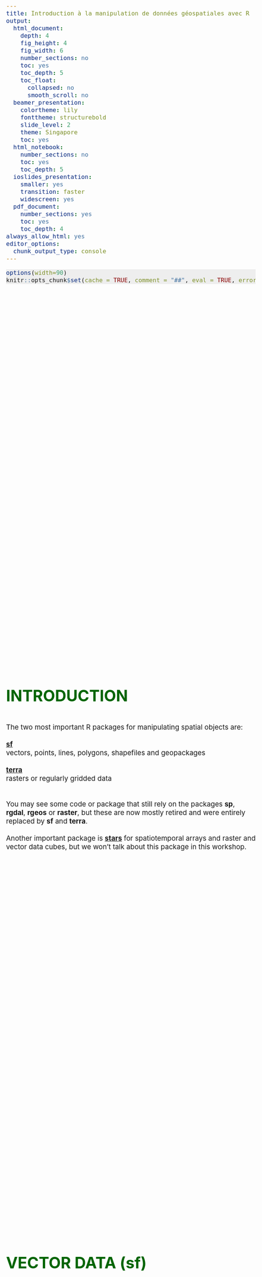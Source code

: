 ```yaml
---
title: Introduction à la manipulation de données géospatiales avec R
output:
  html_document:
    depth: 4
    fig_height: 4
    fig_width: 6
    number_sections: no
    toc: yes
    toc_depth: 5
    toc_float:
      collapsed: no
      smooth_scroll: no
  beamer_presentation:
    colortheme: lily
    fonttheme: structurebold
    slide_level: 2
    theme: Singapore
    toc: yes
  html_notebook:
    number_sections: no
    toc: yes
    toc_depth: 5
  ioslides_presentation:
    smaller: yes
    transition: faster
    widescreen: yes
  pdf_document:
    number_sections: yes
    toc: yes
    toc_depth: 4
always_allow_html: yes
editor_options: 
  chunk_output_type: console
---
```


```{=html}
<script>
    $(document).ready(function() {
      $items = $('div#TOC li');
      $items.each(function(idx) {
        num_ul = $(this).parentsUntil('#TOC').length;
        $(this).css({'text-indent': num_ul * 20, 'padding-left': 0});
      });

    });
</script>
```


```{=html}
<style>

pre.r {
    background-color: #EEEEEE;
    border-color: #EEEEEE;
    font-size: 12pt;
}

pre code {
  font-size: 12pt;
}

body {
  font-size: 14pt;
  margin-right: 5vw;
  margin-left: 0vw;
  /* max-width: 80vw; */
}

.main-container {
    max-width: 100vw !important;
} 

#TOC {
  font-size: 0.75vw;
  border-color: white;
  max-width: 12vw;
  margin-top: 5vh;
}

.list-group-item.active:focus{
    z-index: 2;
    color: darkgreen;
    background-color: #EEEEEE;
    /* font-weight: bolder; */
    text-decoration: underline;
}

.list-group-item.active:hover {
    z-index: 2;
    color: darkgreen;
    background-color: #FFFFFF;
    /* font-weight: bolder; */
    text-decoration: underline;
}

.list-group-item.active{
    z-index: 2;
    color: darkgreen;
    background-color: #FFFFFF;
    /* font-weight: bolder; */
    text-decoration: underline;
}

h1.title {
  margin-top: 50px;
  font-size: 42px;
  color: DarkGreen;
  font-weight: bold;
}

h1, h2, h3, h4, h5, h6 {
  margin-top: 25vh;
  padding-top: 40px;
  padding-bottom: 20px;
  color: DarkGreen;
  font-weight: bold;
}

h1, h2, h3, h4, h5 {
  font-size: 42px;
}

a {
  font-weight: bold;
}

.pres { /* write {.pres} next to each section to apply css  */
   padding-top: 100px;
   margin-bottom: 700px;
}

/* html{
  scroll-behavior: smooth;
} */


</style>
```

 
```r
options(width=90)
knitr::opts_chunk$set(cache = TRUE, comment = "##", eval = TRUE, error = TRUE, echo = TRUE, message =FALSE, warning = FALSE, tidy = TRUE, size = "LARGE", fig.align = "center", out.width = "100%")

```

<br>

# INTRODUCTION

The two most important R packages for manipulating spatial objects are:
<br><br>
[sf](https://r-spatial.github.io/sf) <br> 
vectors, points, lines, polygons, shapefiles and geopackages
<br><br>
[terra](https://rspatial.github.io/terra/reference/terra-package.html)<br>
rasters or regularly gridded data
<br><br><br>
You may see some code or package that still rely on the packages **sp**, **rgdal**, **rgeos** or **raster**, but these are now mostly retired and were entirely replaced by **sf** and **terra**.
<br><br>
Another important package is [stars](https://r-spatial.github.io/stars/) for spatiotemporal arrays and  raster and vector data cubes, but we won't talk about this package in this workshop.

<br>

<!--

# TODO

- explain st_union
- explain sf, sfc, sgpd st_as_sf, as_sfc
- vect terra and sf
- avoid reprojecting rasters (2 reasons)
- base R pipe |>
- explain st_intersects

-->

# VECTOR DATA (sf)

## Reading

First, let's look in the folder where the shapefile is located.

```r

list.files("/home/frousseu/Documents/github/spatialR/data")

```

<br>

Reading shapefiles is done with the function `st_read`. 

```r

library(sf)

roads <- st_read("/home/frousseu/Documents/github/spatialR/data/carreteras.shp")

```

## Plot it

This object can be plotted simply with the function `plot` which has a method for sf objects. The `st_geometry` is used to only plot the geometry of the object, but not the attributes.
```r
plot(st_geometry(roads), axes = TRUE)
```


## What exactly is the object `roads`?

```r
class(roads)
head(roads)
```
<br>
It is mostly a data.frame to which we add a **geometry column**. 

## Almost just a `data.frame`
```r
head(as.data.frame(roads))
```

## Plot a single attribute
```r
plot(roads["CLASIF"], lwd = 4, axes = TRUE)
```

## Plot (all) attributes
```r
plot(roads, lwd = 4, axes = TRUE)
```

## Plotting only the geometry

Often, we only want to plot the geometry to see if everything looks OK. This is done with the `st_geometry` function.
```r
plot(st_geometry(roads), lwd = 4, axes = TRUE)
```


## Interactive map
Alternatively, you can use the [mapview](https://r-spatial.github.io/mapview/index.html) package for a more interactive plot.
```r

library(mapview)
mapview(roads)

```


## Writing

We can write in different formats. The geopackage format (.gpkg) is used more and more compared to the .shp format. 
```r
# As a shapefile
st_write(roads, dsn = "/home/frousseu/Documents/github/spatialR/data/roads.shp", append = FALSE) # append = FALSE overwrites

# As a geopackage
st_write(roads,dsn = "/home/frousseu/Documents/github/spatialR/data/roads.gpkg", append = FALSE)

list.files("/home/frousseu/Documents/github/spatialR/data")
```

<br>

## Building shapefiles

<!-- Let's load some data that contains locations of Jaguars attacks in the Kalakmul reserve in Mexico. Interviews were done with farmers about whether attacks from jaguars (or cougars) happened with their cattle.  -->

```r

cat <- read.table("/home/frousseu/Documents/github/spatialR/data/cat.txt", header = TRUE)
head(cat)

```

This is a simple `data.frame` with X and Y columns representing longitudes and latitudes. The column `Attack` contains whether a location was concerned by a jaguar attack or not.

<br>

To transform this `data.frame` to a spatial object, we just have to do:

```r

cat <- st_as_sf(cat, coords = c("X", "Y"), crs = 4326)

```
The object returned is now an sf `data.frame`. The code `4326` is a special id for the lat/lon WGS84 coordinate reference system (crs).

<br>

## Plot it

Here is what it looks like.
```r

plot(st_geometry(cat), col = adjustcolor(ifelse(cat$Attack == 0, "blue", "red"), 0.4), pch = 16, cex = 1.5, axes = TRUE)

```

## Add the 2 layers in an interactive map

```r

mapview(roads) + mapview(cat)

```



## -- Exercice 1 --

Build a spatial `data.frame` with 100 random locations centered on the CEF conference, plot the results with R and `mapview` and write the results to a shapefile or a geopackage (.gpkg). Read the shapefile you wrote to make sure everything worked well. 

Hint: use the function `runif` or `rnorm` to generate random values within a given range. For example:

<br>

```r

lat <- rnorm(100, mean = 45, sd = 0.1) # 100 random values with a mean of 45 and an sd of 0.1
lon <- rnorm(100, mean = 72, sd = 0.1) 

```

<!--

### -- Solution --

Here is a solution
```r

# Find coordinates using Google maps and generate random values for lat lon coordinates and an id
set.seed(1234) # set the random seed to get reproducible results
n <- 50
lon <- rnorm(n,-75.7386, 0.04)
lat <- rnorm(n, 45.4221, 0.04)
id <- 1:n

# Build a data.frame and turn it to a SpatialPointsDataFrame
x <- data.frame(lon,lat,id)
x <- st_as_sf(x, coords=c("lon", "lat"), crs = 4326)

st_write(x, dsn = "/home/frousseu/Documents/github/spatialR/cef.gpkg", append = FALSE)

cef <- st_read("/home/frousseu/Documents/github/spatialR/cef.gpkg")


# Plot the result
plot(st_geometry(cef), axes = TRUE)

# Alternatively, plot the results with mapview
mapview(cef)

```


-->

<br>

# COORDINATE REFERENCE SYSTEM (CRS)

```r

quebec <- st_read("/home/frousseu/Documents/github/spatialR/québec.gpkg")

st_crs(quebec)

```

## Different CRS

```r

par(mfrow = c(1,2))
plot(st_geometry(quebec), axes = TRUE)
quebec <- st_transform(quebec, 6622)
plot(st_geometry(quebec), axes = TRUE)

```


As always, when playing with spatial data, one needs to be aware of coordinate reference systems (CRS). Assigning and transforming CRS in sf can be done with the `st_transform` function. 

## Red Trillium

First, let's get some data from GBIF using the **rgbif** package. We will get occurrence data for a spring plant species, the Red Trillium (*Trille rouge*, *Trillium erectum*).

<img style="height: 400px; align: center;" src="https://inaturalist-open-data.s3.amazonaws.com/photos/342006400/medium.jpg">


## Get occurrences from GBIF
```r

library(rgbif)

occs <- occ_search(scientificName = "Trillium erectum", hasCoordinate = TRUE, stateProvince = "Québec", country = "CA", limit = 5000)
trille <- st_as_sf(occs$data, coords = c("decimalLongitude", "decimalLatitude"))
plot(st_geometry(trille), axes = TRUE)
st_crs(trille)

```
<br>
We haven't assigned a crs to the sf object.

<br>

## EPSG and CRS
<br>
See [https://epsg.io/](https://epsg.io/) to find CRS EPSG codes.
<br><br>
**4326** - WGS 84 -- WGS84 - World Geodetic System 1984, used in GPS<br>
**32198** - NAD83 / Quebec Lambert<br>
**26918** - NAD83 / UTM zone 18N<br>
**9820** - Lambert Azimuthal Equal Area<br>
**6622** - NAD83(CSRS)v2 / Quebec Lambert<br>
<br>
etc.

## Assign a CRS

Assigning a coordinate reference system can be done with the functions `st_crs` or it can be done when transforming a `data.frame` to a spatial `data.frame` with `st_as_sf`.

```r

st_crs(trille) <- 4326
st_crs(trille)

```

## With `st_as_sf`
```r

trille <- st_as_sf(occs$data, coords = c("decimalLongitude", "decimalLatitude"), crs = 4326)
plot(st_geometry(trille), axes = TRUE)

```

<br>

## Change a CRS

```r

# 32198 NAD83 / Quebec Lambert
trille <- st_transform(trille, 32198)
plot(st_geometry(trille), axes = TRUE)

```

## Use a common CRS

When plotting or working with multiple spatial objects, the same CRS needs to be used!

```r


plot(st_geometry(quebec))
plot(st_geometry(trille), add = TRUE)

```

## A note on geodata and rmapshaper

The [geodata](https://github.com/rspatial/geodata) package returns a `SpatVector` which we transform to a sf object.

The `ms_simplify` function from the [rmapshaper](https://andyteucher.ca/rmapshaper/) package is very useful to reduce the precision of polygons and maintaining the topology (and adjacent polygons).

```r

library(geodata)

canada <- gadm('GADM', country='CAN', level=1) |> 
            st_as_sf() # transform a SpatVector to an sf data.frame


library(rmapshaper)

canada <- ms_simplify(canada, 0.001) # simplify shape and keep 0.1% of points

```


## Multiple CRS

Let's use Canada to more easily see the differences between some CRS.

```r



crs <- c(4326, 2958, 32198, 3995)

par(mfrow = c(2, 2), mar = c(2, 3, 2, 0))

for(i in 1:length(crs)){
  canada2 <- st_transform(canada, crs = crs[i])
  plot(st_geometry(canada2), axes = TRUE, main = paste("epsg", crs[i]), cex.main = 0.7)
}


```

<br>

## Geographic vs. Projected CRS

Geographic coordinates are coordinates on a sphere or on an ellipse, while projected coordinates are defined on a flat 2D surface. Usually, geographic coordinates are in latitudes/longitudes and projected coordinates are in meters. As seen earlier, this is important when doing certain spatial operations. All functions from package rgeos require that spatial objects are projected. Otherwise, functions often do not work properly because they assume that calculations are done on cartesian coordinates.

```r

st_bbox(canada)

st_bbox(st_transform(canada, crs[3]))

```


<br>

## CRS and EPSG

The EPSG code 4326 is equivalent to giving the `"+proj=longlat +datum=WGS84 +ellps=WGS84 +towgs84=0,0,0"` CRS to the data.
 
<br>

## -- Exercice 2 --

Get some occurrences for the monarch butterfly (*Danaus plexippus*) using rgbif and the `occ_search` function and plot them for Quebec using the `gadm` function from the geodata package. Use the UTM zone 18N CRS.

<!--

### -- Solution --

```r

monarchs <- occ_search(scientificName = "Danaus plexippus", hasCoordinate = TRUE, stateProvince = "Québec", country = "CA", limit = 5000)

canada <- gadm('GADM', country='CAN', level=1) |> 
            st_as_sf() # transform a SpatVector to an sf data.frame

```

<br><br>
```r

monarchs <- st_as_sf(monarchs$data, coords = c("decimalLongitude", "decimalLatitude"), crs = 4326)
monarchs <- st_transform(monarchs, 32618)

qc <- canada[canada$NAME_1=="Québec",]
qc <- st_transform(qc, 32618)

plot(st_geometry(qc))
plot(st_geometry(monarchs), add = TRUE)

```

-->

<!--
```r
canada <- gadm("GADM", country = c("USA","CAN"), level = 1) |>
    st_as_sf()
canada <- ms_simplify(canada, 0.001)


w <- world(resolution=5, level=0, path = getwd(), version="latest") |>
       st_as_sf()

plot(w)

w <- st_transform(canada, 5937)
w <- st_transform(w, 102016)
w <- st_transform(canada, 3995)
w <- st_transform(w, 54030)
w <- st_transform(w, 53045)

```

-->

<!--

## -- Exercice 2 --

Generate a set of 50 200km random buffers across Canada and measure the proportion of overlap between **each pair** of buffers.

*Note: The `dist` argument in st_buffer takes the values in the coordinate reference system. If coordinates are in lat/lon, a value of 1 means 1 degre. If values are in meters, a value of 1 means 1 meter. It is better to work in meters with a projected system*

```r

library(geodata)
can <- gadm('GADM', country = 'CAN', level = 1) |> st_as_sf()

```

<br>

-->

<!-- ### -- Solution -- -->

<!-- NEEDS TO FIX THIS!!!!!!!!
```r

# first set the seed from the random generator to get reproducible results 
set.seed(123)

# get shapefile for Canada
can<-raster::getData('GADM',country='CAN',level=1)
can<-spTransform(can,CRS("+proj=laea +lat_0=60 +lon_0=-100 +ellps=GRS80"))
plot(can,border=gray(0.25))

# throw random points
n<-50
p<-spsample(can,n,type="random")

# get buffers
b<-gBuffer(p,width=200*1000,byid=TRUE)
b<-SpatialPolygonsDataFrame(b,data.frame(id=1:n))

# plot them
plot(b,add=TRUE)
text(coordinates(b),label=b$id)

# build a data.frame to store each pairs
e<-expand.grid(id1=b$id,id2=b$id)

# compute the percent of overlap between each pair
o<-sapply(1:nrow(e),function(i){
  x1<-b[b$id==e[i,1],]
  x2<-b[b$id==e[i,2],]
  g<-gIntersection(x1,x2)
  if(is.null(g)){ # if both buffers do not overlap, return 0
    0
  }else{
    gArea(g)/gArea(x1) # otherwise, return the proportion between the overlapping area and the given buffer
  }
  #  
})
e$o<-o

# plot results
plot(e[,1],e[,2],cex=2*e$o,xlab="id 1",ylab="id 2",asp=1)

```

-->

<!-- This is probably not the most efficient way. Using `gIntersection(b, b, byid = TRUE)` returns the 132 overlapping pairs faster, but ids need to be constructed to associate the different intersections to the correct pairs. Also, since the buffers all have the same dimension, we don't need the proportion of overlap for each ids as it is symmetric within each pair.   -->

<br>


## Spatial operations

Most spatial operations are available in the package `sf`. One of the requirement for functions to work well for spatial operations in `sf` is that objects **are in a projected coordinate system** (i.e. not in lat/lon 4326). This can be checked with `st_is_longlat`.


```r

st_is_longlat(trille)
st_is_longlat(quebec)
st_is_longlat(canada)

```


```r

library(geodata)
library(rmapshaper)


canada <- gadm("CAN", level = 1, path = "Canada") |> st_as_sf()
canada <- ms_simplify(canada, 0.001)

st_write(canada, "/home/frousseu/Documents/github/spatialR/canada.gpkg", append = FALSE)

st_write(canada[canada$NAME_1=="Québec",], "/home/frousseu/Documents/github/spatialR/québec.gpkg", append = FALSE)

qc <- gadm("CAN", level = 2, path = "Québec") |> st_as_sf() 
#sherbrooke <- qc[qc$NAME_1 == "Québec" & qc$NAME_2 == "La Région-Sherbrookoise", ]  
outaouais <- qc[qc$NAME_1 == "Québec" & qc$NAME_2 == "Communauté-Urbaine-de-l'Outaouai", ] 

st_write(outaouais, "/home/frousseu/Documents/github/spatialR/outaouais.gpkg", append = FALSE)

```


### Intersections

The function over from package sp is used to determine whether different entities overlap. It returns a vector or a data.frame with the identities or the characteristics of overlapping elements.

```r


outaouais <- st_read("/home/frousseu/Documents/github/spatialR/outaouais.gpkg")

trille <- st_transform(trille, st_crs(outaouais))

plot(st_geometry(outaouais), axes = TRUE)
plot(st_geometry(trille), add = TRUE)

```


#### Interactive map
```r

mapview(outaouais) + mapview(trille)

```

#### Intersecting
```r

s <- st_intersects(trille, outaouais) |>
        lengths()

trilleout <- trille[s == 0, ]
trillein <- trille[s > 0, ]

plot(st_geometry(outaouais), axes = TRUE)
plot(st_geometry(trillein), pch = 16, col = "red", add = TRUE)
plot(st_geometry(trilleout), pch = 16, col = "blue", add = TRUE)

```

#### Intersecting 2nd version

Another more compact way of getting only the occurrences that are in the outaouais polygon.
```r

trillein <- trille[outaouais, ]

```

<!-- As can be seen in the help files for `?over`, if the second object is a spatial object without attributes, a vector with the same length as the first element is returned with the first overlapping id in the second element.If the second element has attribute data, attribute data are returned. -->



```r

x <- trillein

# list of functions to apply
op<-c("st_centroid","st_concave_hull","st_convex_hull","st_buffer","st_voronoi")
# set the graphic window
par(mfrow=c(2,3),mar=c(0,0,3,0))
# apply all operations
for(i in seq_along(op)){
  plot(x,main=op[i],xlim=c(-2,2),ylim=c(-3,3))
  plot(get(op[i])(x),col=gray(0.5,0.5),add=TRUE,cex=3)
}

```

### Operations on points

Here are some common operations that can be done on points (but also on lines or on polygons). 

```r

x <- trillein
st_is_longlat(x)
x <- st_transform(x, 32198) # use a projected crs

par(mfrow = c(2, 3), mar = c(0, 0, 1, 0))

x2 <- st_union(x) |>
        st_centroid() |>
        st_geometry()

plot(st_geometry(x), main = "st_centroid")
plot(x2, pch = 16, cex = 2, col = "red", add = TRUE)

x2 <- st_union(x) |>
        st_convex_hull() |>
        st_geometry()

plot(st_geometry(x), main = "st_convex_hull")
plot(x2, pch = 16, cex = 3, border = "red", add = TRUE)

x2 <- st_union(x) |>
        st_concave_hull(ratio = 0.20) |>
        st_geometry()

plot(st_geometry(x), main = "st_concave_hull")
plot(x2, pch = 16, cex = 3, border = "red", add = TRUE)

x2 <- st_buffer(x, dist = 2000) |>
        st_geometry()

plot(st_geometry(x), main = "st_buffer on each point")
plot(x2, pch = 16, cex = 3, border = "red", add = TRUE)

x2 <- st_union(x) |>
        st_buffer(dist = 2000) |>
        st_geometry()

plot(st_geometry(x), main = "st_buffer on all points")
plot(x2, pch = 16, cex = 3, border = "red", add = TRUE)

```

<br>

### A note on `st_union`

The function `st_union`is used to combine geometries together. This is useful if we want to apply an operation on each feature or on all combined features.
```r

dim(x)
dim(st_union(x))
length(st_union(x))

```


```r

head(x) # several points
head(st_union(x)) # on set of MULTIPOINT

```

### Operations on polygons

First, let's create two polygons with buffers around some Red Trillium observations.

```r

# construct two buffers
x1 <- st_buffer(x[38, ], dist = 4000)
x2 <- st_buffer(x[23, ], dist = 2000)

plot(st_geometry(rbind(x1, x2)), axes = TRUE) # bind them in the same object
     
```
     
### Overlapping polygons

Here are some common overlapping operations that are done on polygons.     

```r

# list of functions to apply
op <- c("st_intersection", "st_difference", "st_sym_difference", "st_union")
# set the graphic window
par(mfrow = c(2, 2),mar = c(0, 0, 3, 0))

limits <- st_union(x1, x2) |> st_bbox()
xlim <- limits[c(1, 3)]
ylim <- limits[c(2, 4)]

for(i in seq_along(op)){
  plot(st_geometry(x1), main = op[i], xlim = xlim, ylim = ylim)
  plot(st_geometry(x2), add = TRUE)
  plot(st_geometry(get(op[i])(x1, x2)), add = TRUE, col = "forestgreen") # this is just a way to get all functions defined in op
}

```

<br>

### Measure distances

Here, let's measure the distance between each points and their centroid.
```r

cx <- st_union(x) |> st_centroid()
plot(st_geometry(x), axes = TRUE)
plot(st_geometry(cx), add = TRUE, col = "red", pch = 16, lwd = 3)
text(st_coordinates(x), label = round(as.numeric(st_distance(x, cx))/1000, 1), adj = c(-0.5, 1.5), cex = 0.6)
mtext(side = 3, line = 0, text = "Distance in km from centroid", ad = 0.98)

```
 

### Measure areas

```r

set.seed(123)

pol <- st_buffer(x[1:2, ], dist = runif(nrow(x[1:2, ]), 1000, 3000))
area <- st_area(pol)
plot(st_geometry(pol), axes = TRUE)
text(st_coordinates(st_centroid(pol)), label = paste(round(as.numeric(area)/1000),"km"))

```

<br>

### Sample

Sample points in polygons in different ways using the `st_sample` function.

```r

set.seed(12345)
n<-20
type<-c("random","regular","hexagonal") # list sampling types
par(mfrow = c(2, 2), mar = c(0, 0, 2, 0)) # set graphic window

# plot the different sampling types
for(i in seq_along(type)){
  s <- st_sample(pol, n, type = type[i])  # get random points
  plot(st_geometry(pol), main = type[i], font = 2) # plot polygon
  plot(st_geometry(s), pch = 1, add = TRUE) # plot random points
}
s <- st_sample(pol, rep(n, nrow(pol)), type = type[1])  # get random points
plot(st_geometry(pol), main = type[1], font = 2) # plot polygon
plot(st_geometry(s), pch = 1, add = TRUE) # plot random points

```


<!-- Random points can also be distributed within random polygons 
```r

set.seed(12345)

N<-10 # number of random polygons
n<-5 # number of random points within each polygons

plot(pol)
# sample points and build buffers around them
s1<-gBuffer(spsample(pol,N,type="random"),byid=TRUE,width=0.1) 
# plot buffers
plot(s1,add=TRUE) 
# sample points in each polygon
s2<-sapply(s1@polygons,spsample,n=n,type="random") 
# bind points in the same spatial object
s2<-do.call("rbind",s2) 
# plot points
plot(s2,add=TRUE)

```
-->

<br>

### Combine operations

Here is an example were we combine several operations to determine the length of roads within each random buffer in a region using the previous road data.

Let's build the random buffers and see the results. 

```r
set.seed(1234) # set the seed to obtain the same result each time
n <- 10
b <- st_convex_hull(st_union(roads)) # determine the bounding box of the road system
s <- st_sample(b, n, type = "random") # throw random points within the bounding box
buffs <- st_buffer(s, dist = 10000) # turn the points to buffers

plot(st_geometry(roads), col = gray(0.7), axes = TRUE)
text(st_coordinates(s), labels = names(buffs))
plot(buffs, border = NA, col = gray(0, 0.1), add = TRUE)
```

<br>

Extract all road sections that intersect with a buffer.

```r
<<over>>
int <- st_intersection(buffs, roads, byid = TRUE)
plot(int, col = "red", lwd = 4, add = TRUE)
```

<br>

Then determine the list of road sections touching each buffer.

```r
<<over2>>
o <- st_intersects(buffs, int)
o
```

<br>

Finally, calculate the total length of roads inside each buffer.

```r
<<over3>>
dist <- sapply(o, function(i){
  sum(st_length(int[i]))  
})
text(st_coordinates(st_centroid(buffs)), labels = round(dist/1000,1), col = "black", adj = c(-0.75,-1.5), xpd = TRUE, cex = 1)
```

<br>

### Simplify things

```r

plot(st_geometry(canada))
plot(st_geometry(st_simplify(canada, preserveTopology = TRUE, dTolerance = 50000)), border = "red", add = TRUE)

ms_simplify(canada, 0.2) |>
  st_geometry() |>
  plot()

```

<br>

<!-- ### Rotate or MST -->

<!-- ## Plotting -->

<!-- ### plot -->



<!--

```r

par(mar=c(0,0,0,0))
plot(ch,border="red",col="blue",lwd=10)

```

-->

<!-- ### spplot -->

<!-- Do an spplot on something -->

## -- Exercice 3 --

Calculate the proportion of forests in 10 random 2000m buffers across a landscape. Let's first generate a fictious landscape.

```r

set.seed(123)

n <- 20
x<-rnorm(n, -74, 0.1) # generate random points
y<-rnorm(n, 45, 0.1)


h <- data.frame(x,y) |> # turn it to spatial points 
     st_as_sf(coords = c("x", "y"), crs = 4326) |> 
     st_geometry() |>
     st_transform(32198) |>
     st_buffer(dist = 1000 * rgamma(n, 2, 1)) |> # build random gamma buffers around them 
     lapply(function(i){st_as_sfc(st_bbox(i))}) |>
     do.call("c", args = _) |>
    st_as_sf() |>
     st_union() # put them all in a single polygon
   
plot(h, col = "green4", border = NA, axes = TRUE)

```

<!-- ### -- Solution -- 

```r

# First throw 10 random points within the envelope of the landscape and then generates buffers around these points
b <- st_convex_hull(h) |>
     st_sample(10, type = "random") |>
     st_buffer(dist = 2000)


# Plot the buffers
plot(h, col = "green4", border = NA, axes = TRUE)
plot(b, add = TRUE)

# Intersect the buffers with the forest and plot the result
cuts <- st_intersection(b, h)
plot(cuts, add = TRUE, col = "red", border = NA)

int <- lengths(st_intersects(b,h))

int[ int > 0] <- st_area(cuts)

perc <- 100 * int / st_area(b)

text(st_coordinates(st_centroid(b)), label = round(perc, 2), cex = 0.7)

```

-->

# RASTERS (terra)

## What is a raster?

A raster is a regular grid of pixel with values. Here is an example of building a simple raster with random values using the [`terra`](https://rspatial.github.io/terra/) package.
```r
library(terra)

n <- 200
r <- rast(nrow = n, ncol = n, ext = ext(canada), crs = crs(canada))
r <- setValues(r, runif(n^2, 0, 1))
ncell(r)
plot(r)
plot(st_geometry(canada), add = TRUE)

```

<br>

<!-- ## Raster formats -->

<!-- Rasters can be held in memory or on disk when they are too big. -->

## Read and write

Writing a raster to a file is done with the `writeRaster` function.

```r

writeRaster(r, "/home/frousseu/Documents/github/spatialR/data/rast.tif", overwrite = TRUE)
list.files("/home/frousseu/Documents/github/spatialR/data")

```

<br>

Reading can be done directly with the `rast` function.
 
```r

r1 <- rast("/home/frousseu/Documents/github/spatialR/data/cdem_dem_031F.tif")
r2 <- rast("/home/frousseu/Documents/github/spatialR/data/cdem_dem_031G.tif")

par(mfrow=1:2)
plot(r1)
plot(r2)

```


<br>

## Aggregate, merge and crop

Rasters can be aggregated, merged or cropped. An aggregation reduces the number of cells by a certain factor, while a merge brings two rasters together.
```r

ncell(r1)

r1 <- aggregate(r1, fact = 10)
r2 <- aggregate(r2, fact = 10)

ncell(r1)

r <- terra::merge(r1, r2) # mosaic could also be used if rasters overlap
plot(r)

```

<br>

Rasters can be cropped with a specific region using the `extent` argument.
```r

e <- ext(-76.5, -75.0, 45.2, 45.8)
plot(crop(r, e)) 
plot(st_geometry(outaouais), add = TRUE)

plot(crop(r, outaouais))
plot(st_geometry(outaouais), add = TRUE)

crop(r, outaouais) |>
  mask(outaouais) |>
  plot()
plot(st_geometry(outaouais), add = TRUE)

```

<br>

## Dimensions

Rasters can have a single or multiple layers. However, layers need to be of the same exact dimensions and resolution.

```r

r
dim(r)
ncell(r)
nlyr(r)

```

## Memory

When reading rasters on your computer, often they will not be brought into memory. The object created will just be a pointer to a file. This is to reduce the memory footprint of rasters.

```r

inMemory(r)

lc <- rast("WorldCover_trees_30s.tif")
inMemory(lc)

```

<br>

## Cropping and masking
```r

lc <- rast("WorldCover_trees_30s.tif")
inMemory(lc)

f <- crop(lc, canada) # crop to Canada extent
plot(f)
f <- mask(f, canada) # mask to the Canada geometry
plot(f)
f <- crop(lc, canada, mask = TRUE) # crop and mask to Canada extent
plot(f)


```

## Projecting
```r

f <- project(lc, r)

```
<br>

The function `project` will take what is in `lc` and put it in the resolution and extent of `r`.


## Stack rasters together

```r

forest <- f
names(f) <- "forest"

elevation <- r
names(elevation) <- "elevation"

env <- c(forest, elevation)

dim(env)
env

```


<br>

## A note on reprojecting rasters
<br><br>
Each time a raster is projected or transformed, the original values will be modified and calculation will be done to fit it in the new dimensions and resolution of the output raster. Original values are lost. Thus, **it is always better to transform the crs of vectors to fit it to a raster than vice versa**.


## -- Exercice 4 --

Crop and mask an elevation raster to the Quebec province. You can use the geodata package functions to get the elevation data.

```r

library(geodata)
e <- elevation_30s(country = "CAN", path = getwd(), mask = TRUE)

```

<!--

## -- Solution --

```r

e <- elevation_30s(country = "CAN", path = getwd(), mask = TRUE)
q <- canada[canada$NAME_1 == "Québec", ]
e <- crop(e, q, mask = TRUE)
plot(e)

```

-->

## Raster operations

### Extract

Let's extract elevation data for the Red Trillium occurrences we got previously.

```r

x <- trillein
x <- st_transform(x, st_crs(elevation))

plot(elevation)
plot(st_geometry(outaouais), add = TRUE)
plot(st_geometry(x), add = TRUE)

```

<br>

```r

e <- extract(elevation, x)
head(e)
elevation
hist(e[, 2] , xlab = "Altitude", main = "")

```


### Extract multiple layers
```r

e <- extract(env, x)
head(e)


```


<br>

### `exactextractr`

[`exactextractr`](https://isciences.gitlab.io/exactextractr/) is an R package designed for faster extractions using C++. It is usually faster than the function `terra::extract`. It also makes exact extractions, i.e. it takes into account the proportion of cells that are overlapping with the polygons. This can also be done with `terra::extract` and the argument `exact = TRUE`, but it is much slower.

```r
library(exactextractr)

buff <- st_buffer(x, dist = 500)

plot(crop(elevation, outaouais))
plot(st_geometry(outaouais), add = TRUE)
plot(st_geometry(buff), add = TRUE)

exact_extract(elevation, buff , fun = "mean")
```

<br>

### Reclassify

```r

mn <- c(0, 50, 100, 150, 200, 400) # min
mx <- c(50, 100, 150, 200, 400, 600) # max
mat <- cbind(mn, mx,lab = mx)
mat
elevationclass <- classify(elevation, mat)
plot(elevationclass, col = rev(terrain.colors(nrow(mat))))
plot(st_geometry(outaouais), add = TRUE)

```

<br>

### Rasterize

Here is an example of building a raster where each pixel value is determined by the number of points in each cell. For this, we use the `rasterize` function.

```r

trille <- st_transform(trille, 32198)

rtrille <- rast(resolution = 20000, ext = ext(trille))

rtrille <- rasterize(trille, rtrille, field = 1, fun = "count", background = 0)

rtrille[rtrille == 0] <- NA # replace cells with 0 observation with NA's to better visualize data

rtrille

```

<br>
### Plot the results

```r


plot(rtrille)
#plot(st_geometry(trille), col = gray(0, 0.25), add = TRUE) 
plot(st_geometry(st_transform(canada, st_crs(trille))), add = TRUE)


```


<br>

### Build a rasters from distances

Measure distances from roads and store the values in a raster.

```r

roads2 <- st_transform(roads, 32198)

r <- rast(resolution = 1000, ext= ext(roads2))

rcentroids <- xyFromCell(r, 1:ncell(r)) |>
  as.data.frame() |>
  st_as_sf(coords = c("x", "y"), crs = st_crs(roads2))

g <- st_distance(rcentroids, st_union(roads2))

class(g)
dim(g)

r <- setValues(r, g[, 1])

plot(r)
plot(st_geometry(roads2), add = TRUE)

```

<br>

### Rasterize with lengths

An example on using rasterizeGeom to compute the length of roads within each pixel of a raster.

```r

test <- rasterizeGeom(vect(roads2), aggregate(r, 10), fun = "length")
plot(test)
plot(st_geometry(roads2), add = TRUE)

```

<br>

<!-- ### Random walk -->

<!-- An example of extracting the distance to a road for each location of a random walk -->

<!-- ### Extract values from a path

```r

set.seed(123)

n <- 1000
e <- ext(r)

x<-c(ext(r)[1]) + cumsum(rnorm(n, 0, 2000) + 500)
y<-c(ext(r)[3]) + cumsum(rnorm(n, 0, 2000)+ 500)

rw <- data.frame(x, y) |>
        st_as_sf(coords = c("x", "y"), crs = st_crs(r)) |>
        st_combine() |>
        st_cast("LINESTRING") |>
        st_as_sf()

plot(r)
plot(st_geometry(roads2), add = TRUE)
plot(rw, add = TRUE, col = "red", lwd = 2)

e <- extract(r, rw)

hist(e[, 2])


```

-->

<br>

### Contours

Convert rasters values to contours in a SpatialLines object.

```r

con <- as.contour(r)
con
plot(r)
plot(con, add = TRUE)

```

<!-- ### Rasterizing a polygon -->

```r
set.seed(1234)

poly <- spatSample(r, 1, as.points = TRUE) |>
          st_as_sf() |>
          st_buffer(dist = 40000)

plot(r)
plot(st_geometry(poly), add = TRUE)


pr <- rasterize(poly, r)
pr
plot(pr)

```

<br>

### Polygonize a raster

Turn all cells that are at least 25km from the roads to polygons.

```r

r25 <- r
r25[r25 < 25000] <- NA 

pr <- as.polygons(r25, aggregate = TRUE) |>
        st_as_sf()
plot(r)
plot(st_geometry(pr), col = "blue", border = NA, add = TRUE)

```


## -- Exercice 5 --

Get data for *Trillium cernuum* using package `rgbif` and calculate the mean annual temperature in the species range. [Bioclimatic variables](http://worldclim.org/bioclim) are described in the WorldClim pages.

Here is how to download the data. Note that the object returned by `occ_search` is a gbif object from which the data element need to be extracted. This element is a `tibble` that needs to be turned to a `data.frame` in order to convert it to a spatial object.

```r

library(geodata)
library(rgbif)

# download temperature data
tavg <- worldclim_country("CAN", var = "tavg", path = getwd())
tavg <- mean(tavg)

# download records
x <- occ_search(scientificName = "Trillium erectum", limit = 1000, hasCoordinate = TRUE, country = "CA")
x <- as.data.frame( x$data)

```

<br>

<!-- ### -- Solution -- 

```r

# download temperature data
tavg <- worldclim_country("CAN", var = "tavg", path = getwd())
tavg <- mean(tavg)

# download Trillium data
x <- occ_search(scientificName = "Trillium erectum", limit = 1000, hasCoordinate = TRUE, country = "CA")

# get the records in a spatial object
x <- as.data.frame(x$data) |>
       st_as_sf(coords = c("decimalLongitude", "decimalLatitude"), crs = 4326)


# reduce raster size to the bounding box of the records
tavg <- terra::crop(tavg, ext(x))

# get convex hull of distribution
a <- st_union(x) |> 
       st_convex_hull() |>
       st_as_sf()

# check data
plot(tavg)
plot(st_geometry(x), add = TRUE)
plot(st_geometry(a), add = TRUE)


# extract values within the range of the species
e <- extract(tavg, vect(a))

# check distribution of values for mean annual temperature and precipitation
hist(e[,2], xlab = "")


```

-->

# Mapping

### `ggplot2`

```r

library(ggplot2)
library(tidyterra)


ggplot()+
  geom_spatraster(data = tavg) +
  geom_sf(data = trille, color = "orange", alpha = 0.8) +
  geom_sf(data = canada, color = "white", fill = NA, alpha = 0.8) +
  coord_sf(xlim = ext(tavg)[1:2], ylim = ext(tavg)[3:4], expand = FALSE) +
  theme_light()


```

<!--

<br>

## INTERACTIVE

### Drawing polygons

select, drawPoly from package raster to interactively select elements

```r




```


<br>

-->


### `leaflet`

```r

library(leaflet)
library(leaflet.extras)

trille <- st_transform(trille, 4326)

leaflet(cat) %>% 
  addTiles() %>%
  addCircleMarkers(data = trille, group = 'trille') %>%
  addDrawToolbar(targetGroup = 'trille', editOptions = editToolbarOptions(selectedPathOptions = selectedPathOptions())) %>%
  addLayersControl(overlayGroups = c('trille'),options =layersControlOptions(collapsed=FALSE)) %>%
  addMeasurePathToolbar(options =measurePathOptions(imperial = TRUE,minPixelDistance = 100,showDistances = FALSE))


```


<!-- ### `tmap` -->

<!--

```r

cat$attack<-as.factor(cat$Attack)

library(tmap)

#tmap_mode("static")

canada$area <- as.numeric(st_area(canada))

tm_shape(canada) +
  tm_polygons(fill = "area") +
  tm_shape(trille)
#  tm_dots("attack")+
#  tm_layout(basemaps=c("Esri.WorldImagery","Esri.WorldShadedRelief","Esri.NatGeoWorldMap"))

```

-->

<br>

### `mapedit`

Create shapes with [mapedit](http://r-spatial.org/r/2017/06/09/mapedit_0-2-0.html) functionality.

```r

library(mapview)
library(mapedit)

x <- mapview(trille) |>
       editMap()

x <- x$drawn

plot(st_geometry(x))

mapview(trille) +
  mapview(x)



```

<br>

<!-- # -- EXERCICE 3  -->

<!-- Generate random home ranges in a region and measure percent overlap between them. -->

<!-- ## SOLUTION  -->

```r



```
# Other resources
<br><br>
[rspatial.org](rspatial.org)
<br><br>
[Geocomputation with R](https://r.geocompx.org/)

<!--

The main book for learning to use R for spatial data is probably [Applied Spatial Data Analysis with R](http://www.asdar-book.org/) by Bivand et al. (2013)

| Package | Use |
| :-------------:|:----------------------------------------|
| **spatstat** | Huge package mainly for analysing spatial point patterns | 
| **adehabitat** | A collection of packages for studying habitat selection |
| **gstat** | Variograms, geostatistics, kriging, etc. | 
| **SDMTools** | Tools for Species Distribution Modeling | 
| **spdep** | Tools for studying spatial dependence |

<br>

## Spatial Task View

The [Spatial Task View]() on maintained on CRAN is worth a visit if you are searching for more possibilities.

## rspatial.org

A good online reference for doing spatial analyses with R is [rspatial.org](rspatial.org) which provides lots of examples on diferent types of analyses.

<!--![rspatial.org](/home/frousseu/Documents/github/spatialR/rspatial.png)--> 

<!--

<br>

## Special packages

### Landscape metrics with `SDMTools` or `spatialEco`

-->

<!--

```r

library(SDMTools)
library(spatialEco)


r <- raster(nrows=200, ncols=200, xmn=0, xmx=100, ymn=0, ymx=100)

x<-runif(100,0,100)
y<-runif(100,0,100)

h<-gUnaryUnion(gEnvelope(gBuffer(SpatialPoints(cbind(x,y)),width=rpois(length(x),4),byid=TRUE),byid=TRUE))

r<-rasterize(h,r)

plot(r,col="green4")

x <- sampleRandom(r,1, na.rm = TRUE, sp = TRUE)
pol<-SpatialPolygonsDataFrame(gBuffer(x,width=20),data.frame(id=1),match.ID=FALSE)

a<-land.metrics(x=pol,y=r,metrics = c(2:38))

plot(pol,add=TRUE)
#plot(rasterToPolygons(r),add=TRUE)
plot(x,add=TRUE)

Scalebar(x=90,y=3,distance=20,unit='m',scale=1)

a
```

-->

<!-- ### Spatial statistics with `spatstat` -->

<!-- ### Spatial dependence with `spdep` -->

<!-- Show an example of computing Moran's I on a SpatialPolygons of ecodistricts. -->

<!-- ### Kriging with `gstat` -->

<!-- library(gstat) -->

<!-- v <- variogram(elev~1,data=eco2,cutoff=2500000,width=10000) # calculates sample variogram values  -->
<!-- plot(v) -->
<!-- vfit <- fit.variogram(v, model=vgm("Sph")) # fit model -->

<!-- plot(v,vfit) -->


<!-- ### kriging -->

```r

library(foreign)

url<-"http://sis.agr.gc.ca/cansis/nsdb/ecostrat/district/ecodistrict_shp.zip"
path<-getwd()
#download.file(url,destfile=paste(path,"eco.zip",sep="/"))
#unzip(paste(path,"eco.zip",sep="/"))
eco<-readOGR(paste(path,"Ecodistricts",sep="/"),"ecodistricts")
eco<-spTransform(eco,CRS("+proj=laea +lat_0=55 +lon_0=-100 +ellps=GRS80"))

eco$lon<-coordinates(eco)[,1]
eco$lat<-coordinates(eco)[,2]

#url<-"http://ftp.geogratis.gc.ca/pub/nrcan_rncan/archive/vector/ecosystems/ecodistrict/ecodist.shp.zip"
#path<-"C:/Users/rouf1703/Documents/temp"
#path<-getwd()
#download.file(url,destfile=paste(path,"eco2.zip",sep="/"))
#unzip(paste(path,"eco2.zip",sep="/"))
#eco<-readOGR(paste(path,sep="/"),"ECODIST")


#download.file("http://sis.agr.gc.ca/cansis/nsdb/ecostrat/district/dt_temp.dbf",destfile=paste(path,"dt_temp.dbf",sep="/"))
temp<-read.dbf(paste(path,"dt_temp.dbf",sep="/"))

#download.file("http://sis.agr.gc.ca/cansis/nsdb/ecostrat/district/dt_elevation.dbf",destfile=paste(path,"dt_elevation.dbf",sep="/"))
elev<-read.dbf(paste(path,"dt_elevation.dbf",sep="/"))

eco$elev<-elev$MEAN_ELEV[match(eco$ECODISTRIC,elev$DISTRICT)]
#eco$elev[eco$elev<(-50)]<-NA

eco$temp<-temp$TMEAN_ANN[match(eco$ECODISTRIC,temp$DISTRICT)]
eco$temp[eco$temp<(-50)]<-NA

eco<-eco[!is.na(eco$elev) & !is.na(eco$temp),]
# eco$temp<-sample(eco$temp)
eco2<-eco[sample(1:nrow(eco),floor(nrow(eco)/5)),]

library(gstat)

v <- variogram(elev~1,data=eco2,cutoff=2500000,width=10000) # calculates sample variogram values 
plot(v)
vfit <- fit.variogram(v, model=vgm("Sph")) # fit model

plot(v,vfit)

### kriging

r<-raster(eco,ext=extent(eco),ncol=200,nrow=200)

P<-SpatialPointsDataFrame(SpatialPoints(coordinates(r),proj4string=CRS(proj4string(eco))),data.frame(id=1:ncell(r)))
o<-as.logical(sapply(over(P,eco,returnList=TRUE),nrow))
p<-P[o,]
k<-krige(elev~1,eco2,p,model=vfit)

P$val<-rep(NA,nrow(P))
P$val[o]<-k@data[,1]

r<-setValues(r,P$val)
plot(P,col=colo.scale(P$val),pch=16)

par(mfrow=c(1,2))
plot(r,col=rev(colo.scale(1:100,rev(c("darkred","yellow","green","blue","violet")))))
plot(eco,col=colo.scale(eco$elev,c("darkred","yellow","green","blue","violet")))

par(mfrow=c(1,2),mar=c(0,0,0,0))
plot(r,col=colo.scale(1:100,c("brown","orange","lightgoldenrod","green","darkgreen")),box=FALSE)
plot(eco,col=colo.scale(eco$elev,c("brown","orange","lightgoldenrod","green","darkgreen")),border=NA)



#par(mfrow=c(1,2))
#plot(r,col=rev(colo.scale(1:100,rev(c("darkred","yellow","green","blue","violet")))))
#plot(eco,col=colo.scale(eco$elev,c("darkred","yellow","green","blue","violet")))

par(mfrow=c(1,2),mar=c(0,0,0,0))
plot(r,col=colo.scale(1:100,c("brown","orange","lightgoldenrod","green","darkgreen")),box=FALSE)
plot(eco,col=colo.scale(eco$elev,c("brown","orange","lightgoldenrod","green","darkgreen")),border=NA)

```

<!-- ### Animal movements with `adehabitat` and `trip` -->

<!-- ### Spatial Autocorrelation -->



<!-- ### Kernel smoothing with `ks` -->

<!-- ### Great circles with `geosphere` -->

<!-- ## Extensions -->

<!-- ### RQGIS -->

<!-- ### RpostGIS -->

<!-- ### RGRASS -->

<!--

# `sf`: SIMPLE FEATURES FOR R

[Vignette 1](https://cran.r-project.org/web/packages/sf/vignettes/sf1.html)

- S3 class
- Interacts with the tidyverse and dplyr
- Easy conversion from **sp** to **sf**


- Teluq R spatial
- Geocomputations with R

-->



